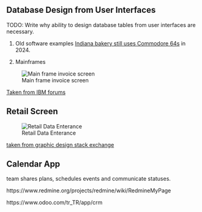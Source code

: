 ## Database Design from User Interfaces

TODO: Write why ability to design database tables from user interfaces are necessary.

1. Old software examples
  [Indiana bakery still uses Commodore 64s](https://www.tomshardware.com/desktops/indiana-bakery-still-using-commodore-64s-originally-released-in-1982-as-point-of-sale-terminals) in 2024.


2. Mainframes

![Main frame invoice screen](images/main-frame-display-invoice-screen.png)


[Taken from IBM forums](https://www.ibmmainframeforum.com/ims/topic5391.html)


## Retail Screen

![Retail Data Enterance](images/retail-user-interface.png)

[taken from graphic design stack exchange](https://graphicdesign.stackexchange.com/a/65185)




## Calendar App


team shares plans, schedules events and communicate statuses.





https://www.redmine.org/projects/redmine/wiki/RedmineMyPage


https://www.odoo.com/tr_TR/app/crm
